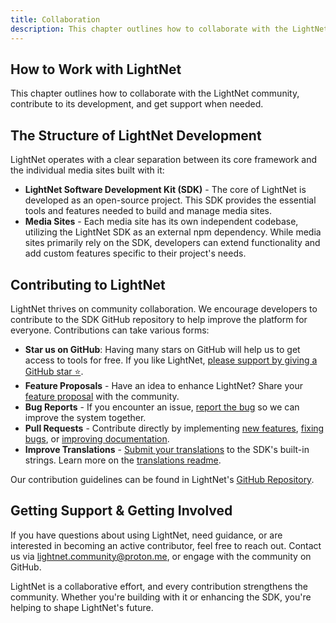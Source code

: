 ```yaml
---
title: Collaboration
description: This chapter outlines how to collaborate with the LightNet community, contribute to its development, and get support when needed.
---
```


## How to Work with LightNet

This chapter outlines how to collaborate with the LightNet community, contribute to its development, and get support when needed.

## The Structure of LightNet Development

LightNet operates with a clear separation between its core framework and the individual media sites built with it:

- **LightNet Software Development Kit (SDK)** - The core of LightNet is developed as an open-source project. 
    This SDK provides the essential tools and features needed to build and manage media sites.
- **Media Sites** - Each media site has its own independent codebase, utilizing the LightNet SDK as an external npm dependency. 
    While media sites primarily rely on the SDK, developers can extend functionality and add custom features specific to their project's needs.

## Contributing to LightNet

LightNet thrives on community collaboration. We encourage developers to contribute to the SDK GitHub repository to help improve the platform for everyone. Contributions can take various forms:

- **Star us on GitHub**: Having many stars on GitHub will help us to get access to tools for free. If you like LightNet, [please support by giving a GitHub star ⭐️](https://github.com/LightNetDev/LightNet).
- **Feature Proposals** - Have an idea to enhance LightNet? Share your [feature proposal](https://github.com/LightNetDev/LightNet/issues/new?template=---02-feature-proposal.yml) with the community.
- **Bug Reports** - If you encounter an issue, [report the bug](https://github.com/LightNetDev/LightNet/issues/new?template=---01-bug-report.yml) so we can improve the system together.
- **Pull Requests** - Contribute directly by implementing [new features](https://github.com/LightNetDev/LightNet/issues?q=is%3Aissue%20state%3Aopen%20label%3Aenhancement), [fixing bugs](https://github.com/LightNetDev/LightNet/issues?q=is%3Aissue%20state%3Aopen%20label%3Abug), or [improving documentation](https://github.com/LightNetDev/LightNet-Docs).
- **Improve Translations** - [Submit your translations](https://github.com/LightNetDev/LightNet/issues/new?template=---03-translations-update.yml) to the SDK's built-in strings. Learn more on the [translations readme](https://github.com/LightNetDev/LightNet/tree/main/packages/lightnet/src/i18n/translations).

Our contribution guidelines can be found in LightNet's [GitHub Repository](https://github.com/LightNetDev/LightNet/blob/main/CONTRIBUTING.md).

## Getting Support & Getting Involved

If you have questions about using LightNet, need guidance, or are interested in becoming an active contributor, feel free to reach out. Contact us via lightnet.community@proton.me, or engage with the community on GitHub.

LightNet is a collaborative effort, and every contribution strengthens the community. 
Whether you're building with it or enhancing the SDK, you're helping to shape LightNet's future.